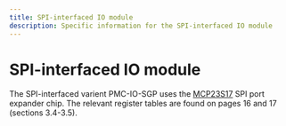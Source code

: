 ```yaml
---
title: SPI-interfaced IO module
description: Specific information for the SPI-interfaced IO module
---
```


# SPI-interfaced IO module

The SPI-interfaced varient PMC-IO-SGP uses the [MCP23S17](https://ww1.microchip.com/downloads/en/DeviceDoc/20001952C.pdf) SPI port expander chip. The relevant register tables are found on pages 16 and 17 (sections 3.4-3.5).